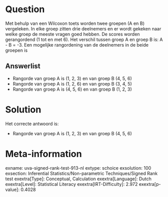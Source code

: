 Question
========

Met behulp van een Wilcoxon toets worden twee groepen (A en B)
vergeleken. In elke groep zitten drie deelnemers en er wordt gekeken
naar welke groep de meeste vragen goed hebben. De scores worden
gerangordend (1 tot en met 6). Het verschil tussen groep A en groep B
is: A - B = -3. Een mogelijke rangordening van de deelnemers in de beide
groepen is


Answerlist
----------

* Rangorde van groep A is (1, 2, 3) en van groep B (4, 5, 6)
* Rangorde van groep A is (1, 2, 6) en van groep B (3, 4, 5)
* Rangorde van groep A is (4, 5, 6) en van groep B (1, 2, 3)

Solution
========

Het correcte antwoord is: 

* Rangorde van groep A is (1, 2, 3) en van groep B (4, 5, 6)

Meta-information
================
exname: uva-signed-rank-test-913-nl
extype: schoice
exsolution: 100
exsection: Inferential Statistics/Non-parametric Techniques/Signed Rank test
exextra[Type]: Conceptual, Calculation
exextra[Language]: Dutch
exextra[Level]: Statistical Literacy
exextra[IRT-Difficulty]: 2.972
exextra[p-value]: 0.4028
